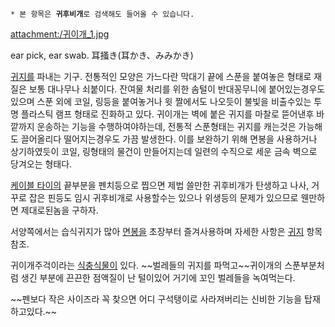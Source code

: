  * 본 항목은 '''귀후비개'''로 검색해도 들어올 수 있습니다.

attachment:/귀이개_1.jpg

ear pick, ear swab.
耳掻き(耳かき、みみかき)

[[귀지]]를 파내는 기구. 전통적인 모양은 가느다란 막대기 끝에 스푼을 붙여놓은 형태로 재질은 보통 대나무나 쇠붙이다. 잔여물 처리를 위한 솜털이 반대꽁무니에 붙어있는경우도 있으며 스푼 외에 코일, 링등을 붙여놓거나 윗 짤에서도 나오듯이 불빛을 비출수있는 투명 플라스틱 램프 형태로 진화하고 있다. 귀이개는 벽에 붙은 귀지를 마찰로 뜯어낸후 바깥까지 운송하는 기능을 수행하여야하는데, 전통적 스푼형태는 귀지를 캐는것은 가능해도 끌어올리다 떨어지는경우도 가끔 발생한다. 이를 보완하기 위해 면봉을 사용하거나 상기하였듯이 코일, 링형태의 물건이 만들어지는데 일련의 수직으로 세운 금속 벽으로 당겨오는 형태다.

[[케이블 타이]]의 끝부분을 펜치등으로 찝으면 제법 쓸만한 귀후비개가 탄생하고 나사, 거꾸로 잡은 핀등도 임시 귀후비개로 사용할수는 있으나 위생등의 문제가 있으므로 웬만하면 제대로된놈을 구하자.

서양쪽에서는 습식귀지가 많아 [[면봉]]을 초장부터 즐겨사용하며 자세한 사항은 [[귀지]] 항목 참조.

귀이개주걱이라는 [[식충식물]]이 있다. ~~벌레들의 귀지를 파먹고~~귀이개의 스푼부분처럼 생긴 부분에 끈끈한 점액질이 난 털이있어 거기에 꼬인 벌레들을 녹여먹는다.

~~펜보다 작은 사이즈라 꼭 찾으면 어디 구석탱이로 사라져버리는 신비한 기능을 탑재하고있다.~~
